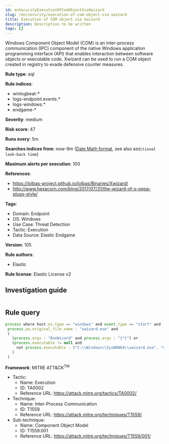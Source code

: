 ```yaml
---
id: enSecurityExecutionOfComObjectViaXwizard
slug: /en/security/execution-of-com-object-via-xwizard
title: Execution of COM object via Xwizard
description: Description to be written
tags: []
---
```


<div id="execution-of-com-object-via-xwizard"></div>

Windows Component Object Model (COM) is an inter-process communication (IPC) component of the native Windows application programming interface (API) that enables interaction between software objects or executable code. Xwizard can be used to run a COM object created in registry to evade defensive counter measures.

**Rule type**: eql

**Rule indices**: 

* winlogbeat-*
* logs-endpoint.events.*
* logs-windows.*
* endgame-*

**Severity**: medium

**Risk score**: 47

**Runs every**: 5m

**Searches indices from**: now-9m ([Date Math format](((ref))/common-options.html#date-math), see also <DocLink id="enSecurityRulesUiCreate" section="set-the-rules-schedule">`Additional look-back time`</DocLink>)

**Maximum alerts per execution**: 100

**References**: 

* https://lolbas-project.github.io/lolbas/Binaries/Xwizard/
* http://www.hexacorn.com/blog/2017/07/31/the-wizard-of-x-oppa-plugx-style/

**Tags**: 

* Domain: Endpoint
* OS: Windows
* Use Case: Threat Detection
* Tactic: Execution
* Data Source: Elastic Endgame

**Version**: 105

**Rule authors**: 

* Elastic

**Rule license**: Elastic License v2

## Investigation guide

```markdown

```

## Rule query

```js
process where host.os.type == "windows" and event.type == "start" and
 process.pe.original_file_name : "xwizard.exe" and
 (
   (process.args : "RunWizard" and process.args : "{*}") or
   (process.executable != null and
     not process.executable : ("C:\\Windows\\SysWOW64\\xwizard.exe", "C:\\Windows\\System32\\xwizard.exe")
   )
 )

```

**Framework**: MITRE ATT&CK<sup>TM</sup>

* Tactic:
    * Name: Execution
    * ID: TA0002
    * Reference URL: https://attack.mitre.org/tactics/TA0002/
* Technique:
    * Name: Inter-Process Communication
    * ID: T1559
    * Reference URL: https://attack.mitre.org/techniques/T1559/
* Sub-technique:
    * Name: Component Object Model
    * ID: T1559.001
    * Reference URL: https://attack.mitre.org/techniques/T1559/001/

